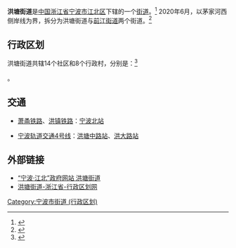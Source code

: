 {{中国乡级行政区
|景观照片文件名 = 
|景观照片描述 = 
|汉语拼音 = 
|其他语言 = 
|其他语言名称 = 
|旧称 = 
|地名出处 = 
|位置图文件名 = 
|位置图描述 = 
|自定义图片= 
|建置时间 = 
|政府驻地 = 洪塘中路228号
|毗邻 = 
|总面积 = 22.3平方公里
|总人口 = 9.78万人
|总人口年份 = 2020
|户籍人口 = 3.78万人
|户籍人口年份 = 2020
|常住人口 = 2.32万人
|常住人口年份 = 2006
|人口密度 = 
|GDP = 
|GDP年份 = 
|邮政编码 = 
|电话区号 = 574
|官方网站 = 
|网站名称 = 
|33/02/05/007/000}}

'''洪塘街道'''是[[中华人民共和国|中国]][[浙江省|浙江省]][[宁波市|宁波市]][[江北区_(宁波市)|江北区]]下辖的一个[[街道办事处|街道]]。<ref>{{PRC admin/ref sgc|{{PRC admin/parent|33/02/05/007/000}}}}</ref> 2020年6月，以茅家河西侧岸线为界，拆分为洪塘街道与[[前江街道|前江街道]]两个街道。<ref>{{cite web |author1=市政府办公厅 |title=宁波市人民政府关于调整江北区街道行政区划的批复（甬政发〔2020〕35号） |url=http://zfxx.ningbo.gov.cn/art/2020/6/12/art_2448_4109229.html |access-date=2020-06-13 |archive-date=2020-06-13 |archive-url=https://web.archive.org/web/20200613064343/http://zfxx.ningbo.gov.cn/art/2020/6/12/art_2448_4109229.html |dead-url=no }}</ref>

== 行政区划 ==

洪塘街道共辖14个社区和8个行政村，分别是：<ref>{{PRC admin/ref sgc|33/02/05/007/000}}</ref>

{{PRC admin/children|33/02/05/007/000}}。

== 交通 ==
* {{rint|cn|rail}}[[萧甬铁路|萧甬铁路]]、{{rint|cn|rail}}[[洪镇铁路|洪镇铁路]]：[[宁波北站|宁波北站]]
* [[宁波轨道交通4号线|宁波轨道交通4号线]]：[[洪塘中路站|洪塘中路站]]、[[洪大路站|洪大路站]]

==外部链接==
* [https://web.archive.org/web/20100224082527/http://www.nbjiangbei.gov.cn/col/col621/index.html “宁波·江北”政府网站 洪塘街道]
* [https://web.archive.org/web/20100330142931/http://www.xzqh.org/html/zj/0108.html 洪塘街道-浙江省-行政区划网]

{{PRC admin/navcat|33/02/05/007/000}}
[[Category:宁波市街道_(行政区划)|Category:宁波市街道 (行政区划)]]